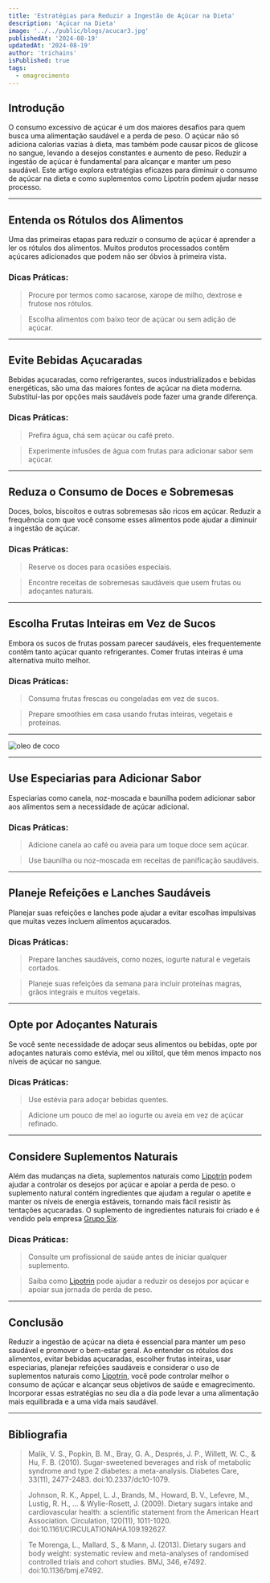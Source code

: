 ```yaml
---
title: 'Estratégias para Reduzir a Ingestão de Açúcar na Dieta'
description: 'Açúcar na Dieta'
image: '../../public/blogs/acucar3.jpg'
publishedAt: '2024-08-19'
updatedAt: '2024-08-19'
author: 'trichains'
isPublished: true
tags:
  - emagrecimento
---
```


## Introdução 

O consumo excessivo de açúcar é um dos maiores desafios para quem busca uma alimentação saudável e a perda de peso. O açúcar não só adiciona calorias vazias à dieta, mas também pode causar picos de glicose no sangue, levando a desejos constantes e aumento de peso. Reduzir a ingestão de açúcar é fundamental para alcançar e manter um peso saudável. Este artigo explora estratégias eficazes para diminuir o consumo de açúcar na dieta e como suplementos como Lipotrin podem ajudar nesse processo.

---

## Entenda os Rótulos dos Alimentos

Uma das primeiras etapas para reduzir o consumo de açúcar é aprender a ler os rótulos dos alimentos. Muitos produtos processados contêm açúcares adicionados que podem não ser óbvios à primeira vista.

### Dicas Práticas:

> Procure por termos como sacarose, xarope de milho, dextrose e frutose nos rótulos.

> Escolha alimentos com baixo teor de açúcar ou sem adição de açúcar.

---


## Evite Bebidas Açucaradas

Bebidas açucaradas, como refrigerantes, sucos industrializados e bebidas energéticas, são uma das maiores fontes de açúcar na dieta moderna. Substituí-las por opções mais saudáveis pode fazer uma grande diferença.

### Dicas Práticas:

> Prefira água, chá sem açúcar ou café preto.

> Experimente infusões de água com frutas para adicionar sabor sem açúcar.

---

## Reduza o Consumo de Doces e Sobremesas

Doces, bolos, biscoitos e outras sobremesas são ricos em açúcar. Reduzir a frequência com que você consome esses alimentos pode ajudar a diminuir a ingestão de açúcar.

### Dicas Práticas:

> Reserve os doces para ocasiões especiais.

> Encontre receitas de sobremesas saudáveis que usem frutas ou adoçantes naturais.

---

## Escolha Frutas Inteiras em Vez de Sucos

Embora os sucos de frutas possam parecer saudáveis, eles frequentemente contêm tanto açúcar quanto refrigerantes. Comer frutas inteiras é uma alternativa muito melhor.

### Dicas Práticas:

> Consuma frutas frescas ou congeladas em vez de sucos.

> Prepare smoothies em casa usando frutas inteiras, vegetais e proteínas.

---

<div style={{ display: 'flex', justifyContent: 'center' }}>
  <Image
    src="/blog/blogs/acucar2.jpg"
    width={600}
    height={404}
    alt="oleo de coco"
  />
</div>

---

## Use Especiarias para Adicionar Sabor

Especiarias como canela, noz-moscada e baunilha podem adicionar sabor aos alimentos sem a necessidade de açúcar adicional.

### Dicas Práticas:

> Adicione canela ao café ou aveia para um toque doce sem açúcar.

> Use baunilha ou noz-moscada em receitas de panificação saudáveis.

---

## Planeje Refeições e Lanches Saudáveis

Planejar suas refeições e lanches pode ajudar a evitar escolhas impulsivas que muitas vezes incluem alimentos açucarados.

### Dicas Práticas:

> Prepare lanches saudáveis, como nozes, iogurte natural e vegetais cortados.

> Planeje suas refeições da semana para incluir proteínas magras, grãos integrais e muitos vegetais.

---

##  Opte por Adoçantes Naturais

Se você sente necessidade de adoçar seus alimentos ou bebidas, opte por adoçantes naturais como estévia, mel ou xilitol, que têm menos impacto nos níveis de açúcar no sangue.

### Dicas Práticas:

> Use estévia para adoçar bebidas quentes.

> Adicione um pouco de mel ao iogurte ou aveia em vez de açúcar refinado.

---

## Considere Suplementos Naturais

Além das mudanças na dieta, suplementos naturais como [Lipotrin](https://olipotrin.com) podem ajudar a controlar os desejos por açúcar e apoiar a perda de peso. o suplemento natural contém ingredientes que ajudam a regular o apetite e manter os níveis de energia estáveis, tornando mais fácil resistir às tentações açucaradas. O suplemento de ingredientes naturais foi criado e é vendido pela empresa [Grupo Six](https://ogruposix.com.br).

### Dicas Práticas:

> Consulte um profissional de saúde antes de iniciar qualquer suplemento.

> Saiba como [Lipotrin](https://olipotrin.com) pode ajudar a reduzir os desejos por açúcar e apoiar sua jornada de perda de peso.

---

## Conclusão

Reduzir a ingestão de açúcar na dieta é essencial para manter um peso saudável e promover o bem-estar geral. Ao entender os rótulos dos alimentos, evitar bebidas açucaradas, escolher frutas inteiras, usar especiarias, planejar refeições saudáveis e considerar o uso de suplementos naturais como [Lipotrin](https://olipotrin.com), você pode controlar melhor o consumo de açúcar e alcançar seus objetivos de saúde e emagrecimento. Incorporar essas estratégias no seu dia a dia pode levar a uma alimentação mais equilibrada e a uma vida mais saudável.

---

## Bibliografia

> Malik, V. S., Popkin, B. M., Bray, G. A., Després, J. P., Willett, W. C., & Hu, F. B. (2010). Sugar-sweetened beverages and risk of metabolic syndrome and type 2 diabetes: a meta-analysis. Diabetes Care, 33(11), 2477-2483. doi:10.2337/dc10-1079.

> Johnson, R. K., Appel, L. J., Brands, M., Howard, B. V., Lefevre, M., Lustig, R. H., ... & Wylie-Rosett, J. (2009). Dietary sugars intake and cardiovascular health: a scientific statement from the American Heart Association. Circulation, 120(11), 1011-1020. doi:10.1161/CIRCULATIONAHA.109.192627.

> Te Morenga, L., Mallard, S., & Mann, J. (2013). Dietary sugars and body weight: systematic review and meta-analyses of randomised controlled trials and cohort studies. BMJ, 346, e7492. doi:10.1136/bmj.e7492.

